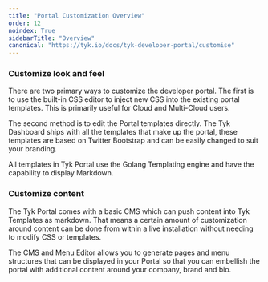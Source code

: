 ```yaml
---
title: "Portal Customization Overview"
order: 12
noindex: True
sidebarTitle: "Overview"
canonical: "https://tyk.io/docs/tyk-developer-portal/customise"
---
```



<LegacyClassicPortalApi/>

### Customize look and feel

There are two primary ways to customize the developer portal. The first is to use the built-in CSS editor to inject new CSS into the existing portal templates. This is primarily useful for Cloud and Multi-Cloud users.

The second method is to edit the Portal templates directly. The Tyk Dashboard ships with all the templates that make up the portal, these templates are based on Twitter Bootstrap and can be easily changed to suit your branding.

All templates in Tyk Portal use the Golang Templating engine and have the capability to display Markdown.

### Customize content

The Tyk Portal comes with a basic CMS which can push content into Tyk Templates as markdown. That means a certain amount of customization around content can be done from within a live installation without needing to modify CSS or templates.

The CMS and Menu Editor allows you to generate pages and menu structures that can be displayed in your Portal so that you can embellish the portal with additional content around your company, brand and bio.

